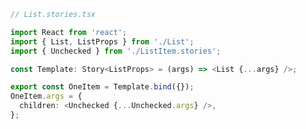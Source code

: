 ```ts
// List.stories.tsx

import React from 'react';
import { List, ListProps } from './List';
import { Unchecked } from './ListItem.stories';

const Template: Story<ListProps> = (args) => <List {...args} />;

export const OneItem = Template.bind({});
OneItem.args = {
  children: <Unchecked {...Unchecked.args} />,
};
```
